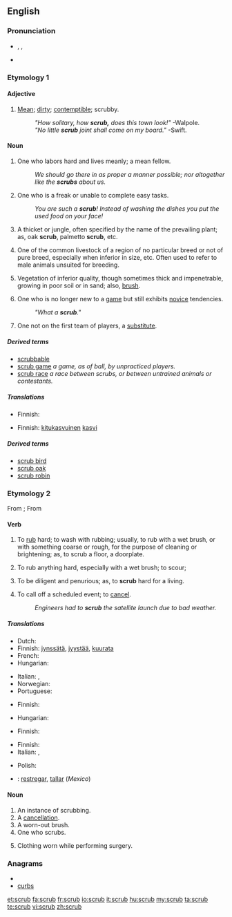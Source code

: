 {{wikipedia|dab=scrub}}
==English==
{{rfc|derived terms need to be split; modernise, check senses seemingly from MW1913}}

===Pronunciation===
* {{enPR|skrŭb}}, {{IPA|/skɹʌb/}}, {{SAMPA|/skr\Vb/}}
* {{rhymes|ʌb}}

===Etymology 1===
{{etystub}}

====Adjective====
{{en-adj}}

# [[mean|Mean]]; [[dirty]]; [[contemptible]]; scrubby.
#: ''"How solitary, how '''scrub,''' does this town look!"''  -Walpole.
#: ''"No little '''scrub''' joint shall come on my board."''  -Swift.

====Noun====
{{en-noun}}

# One who labors hard and lives meanly; a mean fellow.
#: ''We should go there in as proper a manner possible; nor altogether like the '''scrubs''' about us.''
# One who is a freak or unable to complete easy tasks.
#: ''You are such a '''scrub'''! Instead of washing the dishes you put the used food on your face!''
# A thicket or jungle, often specified by the name of the prevailing plant; as, oak '''scrub''', palmetto '''scrub''', etc.
# {{US|stock breeding}} One of the common livestock of a region of no particular breed or not of pure breed, especially when inferior in size, etc.  Often used to refer to male animals unsuited for breeding.
# Vegetation of inferior quality, though sometimes thick and impenetrable,  growing in poor soil or in sand; also, [[brush]].
# {{rfv-sense}} {{gaming}} One who is no longer new to a [[game]] but still exhibits [[novice]] tendencies.
#: ''"What a '''scrub'''."''
# One not on the first team of players, a [[substitute]].

=====Derived terms=====
* [[scrubbable]]
* [[scrub game]] ''a game, as of ball, by unpracticed players.''
* [[scrub race]] ''a race between scrubs, or between untrained animals or contestants.''

=====Translations=====
{{trans-top|one who labors hard and lives meanly; a mean fellow}}
{{trans-mid}}
{{trans-bottom}}

{{trans-top|something small and mean}}
{{trans-mid}}
{{trans-bottom}}

{{trans-top|a worn-out brush}}
{{trans-mid}}
{{trans-bottom}}

{{trans-top|a thicket or jungle}}
* Finnish: {{t-|fi|pensaikko}}
{{trans-mid}}
{{trans-bottom}}

{{trans-top|one of the common livestock of a region of no particular breed or not of pure breed}}
{{trans-mid}}
{{trans-bottom}}

{{trans-top|vegetation of inferior quality}}
* Finnish: [[kitukasvuinen]] [[kasvi]]
{{trans-mid}}
{{trans-bottom}}

{{trans-top|one who is no longer new to a game but still exhibits novice tendencies}}
{{trans-mid}}
{{trans-bottom}}

=====Derived terms=====
* [[scrub bird]]
* [[scrub oak]]
* [[scrub robin]]

===Etymology 2===
From {{etyl|enm}} {{term|scrobben||groom a horse with a [[currycomb]]|lang=enm}}; From {{etyl|dum}} {{term|schrobben||clean by scrubbing|lang=dum}}

====Verb====
{{en-verb|scrub|b|ing}}

# {{transitive}} To [[rub]] hard; to wash with rubbing; usually, to rub with a wet brush, or with something coarse or rough, for the purpose of cleaning or brightening; as, to scrub a floor, a doorplate.
# {{intransitive}} To rub anything hard, especially with a wet brush; to scour;
# {{intransitive|figuratively}} To be diligent and penurious; as, to '''scrub''' hard for a living.
# {{transitive}} To call off a scheduled event; to [[cancel]].
#: ''Engineers had to '''scrub''' the satellite launch due to bad weather.''

=====Translations=====
{{trans-top|to rub hard}}
* Dutch: {{t+|nl|schrobben}}
* Finnish: [[jynssätä]], [[jyystää]], [[kuurata]]
* French: {{t+|fr|crosser}}
* Hungarian: {{t|hu|sikál}}
{{trans-mid}}
* Italian: {{t-|it|sfregare}},  {{t+|it|strofinare}}
* Norwegian: {{t-|no|skrubbe}}
* Portuguese: {{t+|pt|esfregar}}
{{trans-bottom}}

{{trans-top|to rub anything hard}}
* Finnish: {{t-|fi|jynssätä}}
{{trans-mid}}
* Hungarian: {{t|hu|sikál}}
{{trans-bottom}}

{{trans-top|to be diligent and penurious}}
* Finnish: {{t-|fi|puurtaa}}
{{trans-mid}}
{{trans-bottom}}

{{trans-top|to call off a scheduled event; to cancel}}
* Finnish: {{t-|fi|perua}}
* Italian: {{t+|it|disdire}},  {{t+|it|annullare}}
{{trans-mid}}
* Polish: {{t-|pl|odwołać}}
{{trans-bottom}}

{{checktrans-top}}
* {{ttbc|Spanish}}: [[restregar]], [[tallar]] (''Mexico'')
{{checktrans-mid}}
{{checktrans-bottom}}

====Noun====
{{en-noun}}

# An instance of scrubbing.
# A [[cancellation]].
# A worn-out brush.
# One who scrubs.
# {{medicine|plural}} Clothing worn while performing surgery.

===Anagrams===
* {{alphagram|bcrsu}}
* [[curbs#English|curbs]]

[[et:scrub]]
[[fa:scrub]]
[[fr:scrub]]
[[io:scrub]]
[[it:scrub]]
[[hu:scrub]]
[[my:scrub]]
[[ta:scrub]]
[[te:scrub]]
[[vi:scrub]]
[[zh:scrub]]